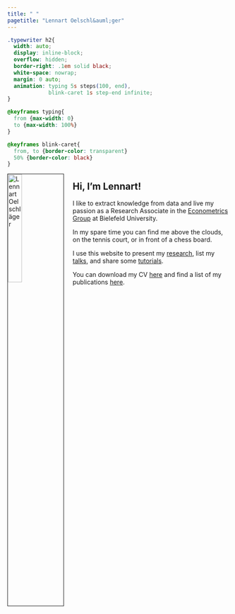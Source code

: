 ```yaml
---
title: " "
pagetitle: "Lennart Oelschl&auml;ger"
---
```


```css
.typewriter h2{
  width: auto;
  display: inline-block;
  overflow: hidden;
  border-right: .1em solid black;
  white-space: nowrap;
  margin: 0 auto;
  animation: typing 5s steps(100, end),
			 blink-caret 1s step-end infinite;
}

@keyframes typing{
  from {max-width: 0}
  to {max-width: 100%}
}

@keyframes blink-caret{
  from, to {border-color: transparent}
  50% {border-color: black}
}
```

<img src="cv/oelschlaeger.jpg" alt="Lennart Oelschl&auml;ger" style="width:25%; border:1px solid; margin-right: 20px" align="left">

<div class="typewriter">
  <h2>Hi, I'm Lennart!</h2>
</div>

I like to extract knowledge from data and live my passion as a Research Associate in the [Econometrics Group](https://www.uni-bielefeld.de/fakultaeten/wirtschaftswissenschaften/lehrbereiche/econometrics/) at Bielefeld University.

In my spare time you can find me above the clouds, on the tennis court, or in front of a chess board.

I use this website to present my [research](research.html), list my [talks](talks.html), and share some [tutorials](tutorials.html).

You can download my CV [here](cv/oelschlaeger.pdf) and find a list of my publications [here](https://scholar.google.com/citations?hl=de&user=k9n1yt4AAAAJ).